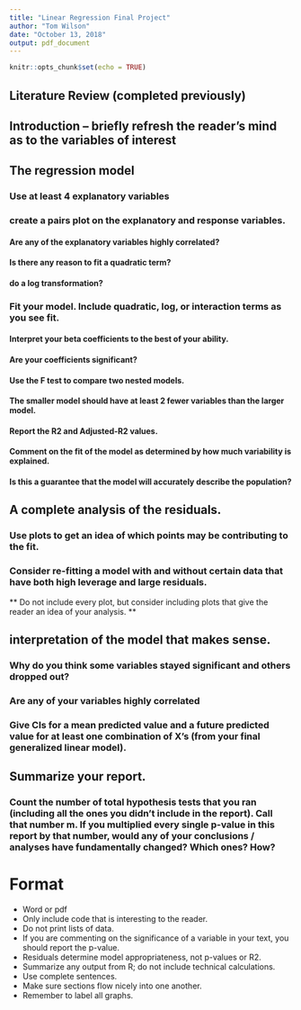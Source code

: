 ```yaml
---
title: "Linear Regression Final Project"
author: "Tom Wilson"
date: "October 13, 2018"
output: pdf_document
---
```


```r
knitr::opts_chunk$set(echo = TRUE)
```

## Literature Review (completed previously)

## Introduction -- briefly refresh the reader's mind as to the variables of interest

## The regression model
### Use at least 4 explanatory variables
### create a pairs plot on the explanatory and response variables.
#### Are any of the explanatory variables highly correlated?
#### Is there any reason to fit a quadratic term?
#### do a log transformation?

### Fit your model. Include quadratic, log, or interaction terms as you see fit.
#### Interpret your beta coefficients to the best of your ability.
#### Are your coefficients significant?
#### Use the F test to compare two nested models.
#### The smaller model should have at least 2 fewer variables than the larger model.
#### Report the R2 and Adjusted-R2 values.
#### Comment on the fit of the model as determined by how much variability is explained.
#### Is this a guarantee that the model will accurately describe the population?

## A complete analysis of the residuals.
### Use plots to get an idea of which points may be contributing to the fit.
### Consider re-fitting a model with and without certain data that have both high leverage and large residuals.

** Do not include every plot, but consider including plots that give the reader an idea of your analysis. **

## interpretation of the model that makes sense.
### Why do you think some variables stayed significant and others dropped out?
### Are any of your variables highly correlated
### Give CIs for a mean predicted value and a future predicted value for at least one combination of X's (from your final generalized linear model).

## Summarize your report.
### Count the number of total hypothesis tests that you ran (including all the ones you didn't include in the report). Call that number m. If you multiplied every single p-value in this report by that number, would any of your conclusions / analyses have fundamentally changed? Which ones? How?


# Format
* Word or pdf
* Only include code that is interesting to the reader.
* Do not print lists of data.
* If you are commenting on the significance of a variable in your text, you should report the p-value.
* Residuals determine model appropriateness, not p-values or R2.
* Summarize any output from R; do not include technical calculations. 
* Use complete sentences.
* Make sure sections flow nicely into one another. 
* Remember to label all graphs.

